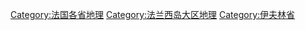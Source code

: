 [[Category:法国各省地理|Category:法国各省地理]]
[[Category:法兰西岛大区地理|Category:法兰西岛大区地理]]
[[Category:伊夫林省|Category:伊夫林省]]